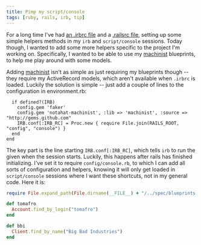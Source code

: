 ```yaml
---
title: Pimp my script/console
tags: [ruby, rails, irb, tip]
---
```

For a long time I've had [an .irbrc file](http://github.com/tomafro/dotfiles/blob/master/dotfiles/irbrc) and a [.railsrc file](http://github.com/tomafro/dotfiles/blob/master/dotfiles/railsrc), setting up some simple helpers methods in my `irb` and `script/console` sessions.  Today though, I wanted to add some more helpers specific to the project I'm working on.  Specifically, I wanted to be able to use my [machinist](http://github.com/notahat/machinist/tree/master) blueprints, to help me play around with some models.

Adding [machinist](http://github.com/notahat/machinist/tree/master) isn't as simple as just requiring my blueprints though -- they require my ActiveRecord models, which aren't available when `.irbrc` is loaded.  Luckily the solution is simple -- just add a couple of lines to the configuration in environment.rb:

```rubyRails::Initializer.run do |config|
  if defined?(IRB)
    config.gem 'faker'
    config.gem 'notahat-machinist', :lib => 'machinist', :source => "http://gems.github.com"
    IRB.conf[:IRB_RC] = Proc.new { require File.join(RAILS_ROOT, "config", "console") }
  end
end
```

The key part is the line starting `IRB.conf[:IRB_RC]`, which tells `irb` to run the given when the session starts.  Luckily, this happens after rails has finished initializing.  I've set it to require `config/console.rb`, to which I can add all sorts of configuration and helpers, knowing it will only get loaded in `script/console` sessions where I want these shortcuts, not in my general code.  Here it is:

```ruby
require File.expand_path(File.dirname(__FILE__) + "/../spec/blueprints.rb")

def tomafro
  Account.find_by_login("tomafro")
end

def bbi
  Client.find_by_name("Big Bad Industries")
end

```
